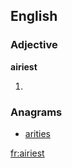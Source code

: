 ==English==

===Adjective===
'''airiest'''
# {{superlative of|airy}}

===Anagrams===
* [[arities#English|arities]]

[[fr:airiest]]